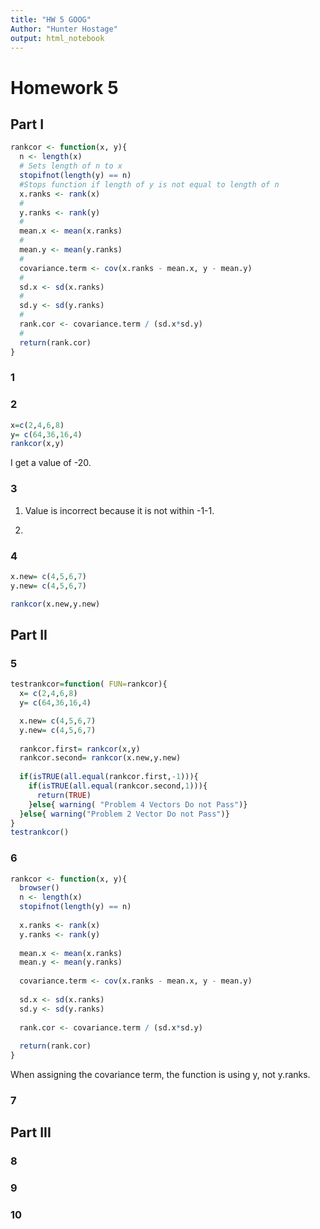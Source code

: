 ```yaml
---
title: "HW 5 GOOG"
Author: "Hunter Hostage"
output: html_notebook
---
```

# Homework 5

## Part I
```r
rankcor <- function(x, y){
  n <- length(x)
  # Sets length of n to x
  stopifnot(length(y) == n)
  #Stops function if length of y is not equal to length of n
  x.ranks <- rank(x)
  #
  y.ranks <- rank(y)
  #
  mean.x <- mean(x.ranks)
  #
  mean.y <- mean(y.ranks)
  #
  covariance.term <- cov(x.ranks - mean.x, y - mean.y)
  #
  sd.x <- sd(x.ranks)
  #
  sd.y <- sd(y.ranks)
  #
  rank.cor <- covariance.term / (sd.x*sd.y)
  #
  return(rank.cor)
}
```

### 1


### 2
```r
x=c(2,4,6,8)
y= c(64,36,16,4)
rankcor(x,y)
```
I get a value of -20. 

### 3
1. Value is incorrect because it is not within -1-1. 

2.

### 4
```r
x.new= c(4,5,6,7)
y.new= c(4,5,6,7)

rankcor(x.new,y.new)
```


## Part II

### 5
```r
testrankcor=function( FUN=rankcor){
  x= c(2,4,6,8)
  y= c(64,36,16,4)

  x.new= c(4,5,6,7)
  y.new= c(4,5,6,7)
  
  rankcor.first= rankcor(x,y)
  rankcor.second= rankcor(x.new,y.new)
  
  if(isTRUE(all.equal(rankcor.first,-1))){
    if(isTRUE(all.equal(rankcor.second,1))){
      return(TRUE)
    }else{ warning( "Problem 4 Vectors Do not Pass")}
  }else{ warning("Problem 2 Vector Do not Pass")}
}
testrankcor()
```

### 6
```r
rankcor <- function(x, y){
  browser()
  n <- length(x)
  stopifnot(length(y) == n)
  
  x.ranks <- rank(x)
  y.ranks <- rank(y)
  
  mean.x <- mean(x.ranks)
  mean.y <- mean(y.ranks)
  
  covariance.term <- cov(x.ranks - mean.x, y - mean.y)
  
  sd.x <- sd(x.ranks)
  sd.y <- sd(y.ranks)
  
  rank.cor <- covariance.term / (sd.x*sd.y)
  
  return(rank.cor)
}
```
When assigning the covariance term, the function is using y, not y.ranks.

### 7

## Part III

### 8

### 9

### 10

